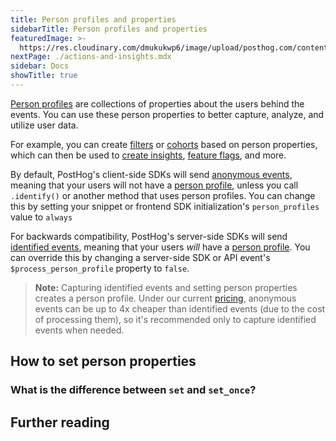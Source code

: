 ```yaml
---
title: Person profiles and properties
sidebarTitle: Person profiles and properties
featuredImage: >-
  https://res.cloudinary.com/dmukukwp6/image/upload/posthog.com/contents/docs/getting-started/images/docs-properties.png
nextPage: ./actions-and-insights.mdx
sidebar: Docs
showTitle: true
---
```



[Person profiles](/docs/data/persons) are collections of properties about the users behind the events. You can use these person properties to better capture, analyze, and utilize user data.

For example, you can create [filters](/docs/product-analytics/trends#filtering-events-based-on-properties) or [cohorts](/docs/data/cohorts) based on person properties, which can then be used to [create insights](/docs/product-analytics/insights), [feature flags](/docs/feature-flags), and more. 

By default, PostHog's client-side SDKs will send [anonymous events](/docs/data/anonymous-vs-identified-events), meaning that your users will not have a [person profile](/docs/data/persons), unless you call `.identify()` or another method that uses person profiles. You can change this by setting your snippet or frontend SDK initialization's `person_profiles` value to `always`

For backwards compatibility, PostHog's server-side SDKs will send [identified events](/docs/data/anonymous-vs-identified-events), meaning that your users *will* have a [person profile](/docs/data/persons). You can override this by changing a server-side SDK or API event's `$process_person_profile` property to `false`.

> **Note:** Capturing identified events and setting person properties creates a person profile. Under our current [pricing](/pricing), anonymous events can be up to 4x cheaper than identified events (due to the cost of processing them), so it's recommended only to capture identified events when needed.

## How to set person properties

<UserPropertiesHowToSet/>

### What is the difference between `set` and `set_once`?

<UserPropertiesSetVsSetOnce/>

## Further reading

See our full documentation on [persons](/docs/data/persons) and [person properties](/docs/data/user-properties) for more details.

